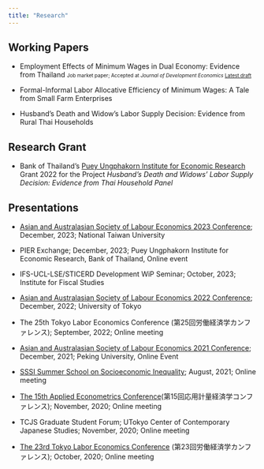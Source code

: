 ```yaml
---
title: "Research"
---
```


## Working Papers

- Employment Effects of Minimum Wages in Dual Economy: Evidence from Thailand <font size="1"> Job market paper; Accepted at *Journal of Development Economics* [Latest draft](https://drive.google.com/file/d/16RGwQSYVNAKzSWGohDojoHJSc42aX1Eq/view?usp=share_link) </font> 

- Formal-Informal Labor Allocative Efficiency of Minimum Wages: A Tale from Small Farm Enterprises

- Husband's Death and Widow's Labor Supply Decision: Evidence from Rural Thai Households 


## Research Grant

- Bank of Thailand's [Puey Ungphakorn Institute for Economic Research](https://www.pier.or.th/en/about/#top) Grant 2022 for the Project *Husband's Death and Widows' Labor Supply Decision: Evidence from Thai Household Panel*

## Presentations
- [Asian and Australasian Society of Labour Economics 2023 Conference](https://www.aasle.org/); December, 2023; National Taiwan University

- PIER Exchange; December, 2023; Puey Ungphakorn Institute for Economic Research, Bank of Thailand, Online event

- IFS-UCL-LSE/STICERD Development WiP Seminar; October, 2023; Institute for Fiscal Studies

- [Asian and Australasian Society of Labour Economics 2022 Conference](https://www.aasle.org/); December, 2022; University of Tokyo

- The 25th Tokyo Labor Economics Conference (第25回労働経済学カンファレンス); September, 2022; Online meeting

- [Asian and Australasian Society of Labour Economics 2021 Conference](https://www.aasle.org/); December, 2021; Peking University, Online Event

- [SSSI Summer School on Socioeconomic Inequality](https://hceconomics.uchicago.edu/sssi.uchicago.edu); August, 2021; Online meeting

- [The 15th Applied Econometrics Conference](http://www.crepe.e.u-tokyo.ac.jp/index.html)(第15回応用計量経済学コンファレンス); November, 2020; Online meeting

- TCJS Graduate Student Forum; UTokyo Center of Contemporary Japanese Studies; November, 2020; Online meeting

- [The 23rd Tokyo Labor Economics Conference](https://sites.google.com/site/tokyolaborwkshp/home) (第23回労働経済学カンファレンス); October, 2020; Online meeting

